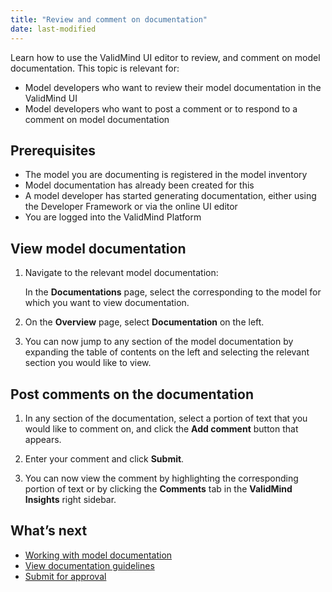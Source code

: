 ```yaml
---
title: "Review and comment on documentation"
date: last-modified
---
```


Learn how to use the ValidMind UI editor to review, and comment on model documentation. This topic is relevant for:

* Model developers who want to review their model documentation in the ValidMind UI
* Model developers who want to post a comment or to respond to a comment on model documentation

## Prerequisites

* The model you are documenting is registered in the model inventory
* Model documentation has already been created for this
* A model developer has started generating documentation, either using the Developer Framework or via the online UI editor
* You are logged into the ValidMind Platform

## View model documentation

1. Navigate to the relevant model documentation:

   In the **Documentations** page, select the corresponding to the model for which you want to view documentation.

2. On the **Overview** page, select **Documentation** on the left.

3. You can now jump to any section of the model documentation by expanding the table of contents on the left and selecting the relevant section you would like to view.

## Post comments on the documentation

1. In any section of the documentation, select a portion of text that you would like to comment on, and click the **Add comment** button that appears.

<!--- **Need image** --->

2. Enter your comment and click **Submit**.

3. You can now view the comment by highlighting the corresponding portion of text or by clicking the **Comments** tab in the **ValidMind Insights** right sidebar.

<!---
## Troubleshooting

[Include any common issues or errors that may arise during the task and how to resolve them.]
--->

## What's next

* [Working with model documentation](working-with-model-documentation.qmd)
* [View documentation guidelines](view-documentation-guidelines.qmd)
* [Submit for approval](submit-for-approval.qmd)
